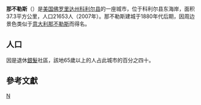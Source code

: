 {{Unreferenced|time=2019-02-06T11:27:37+00:00}}
{{Infobox Settlement
| name = 那不勒斯<br />Naples
| image_skyline = Historic Naples FA.JPG
| imagesize = 250px
| image_caption = 
| image_flag = 
| image_shield = 
| pushpin_map = USA Florida
| pushpin_label_position = bottom
| subdivision_type = 国家
| subdivision_name = {{USA}}
| subdivision_type1 = [[美国行政区划|州]]
| subdivision_name1 = [[佛罗里达州|佛罗里达州]]
| subdivision_type2 = [[佛罗里达州各县列表|县]]
| subdivision_name2 =  [[科利尔县_(佛罗里达州)|科利尔县]]
| elevation_m = 1
| elevation_ft = 
| area_total_km2 = 37.3
| population_as_of = 2000年
| population_total = 20976
| population_density_km2 = auto
| timezone = [[EST|EST]]
| utc_offset = -5
| timezone_DST = [[EDT|EDT]]
| utc_offset_DST = -4
| latd = 26
| latm = 9
| lats = 11
| latNS = N
| longd = 81
| longm = 47
| longs = 55
| longEW = W
| website =  
}}
'''那不勒斯'''（{{lang-en|Naples}}）是[[美国|美国]][[佛罗里达州|佛罗里达州]][[科利尔县_(佛罗里达州)|科利尔县]]的一座城市，位于科利尔县东海岸，面积37.3平方公里，人口21653人（2007年）。那不勒斯建城于1880年代后期，因周边景色类似于[[意大利|意大利]][[那不勒斯|那不勒斯]]而得名。

== 人口 ==
因是退休[[銀髮|銀髮]]社區，該地65歲以上的人占此城市的百分之四十。

== 參考文獻 ==
{{reflist}}

{{科利爾縣 (佛羅里達州)}}
{{Authority control}}
{{Florida-stub}}

[[Category:佛罗里达州城市|N]]